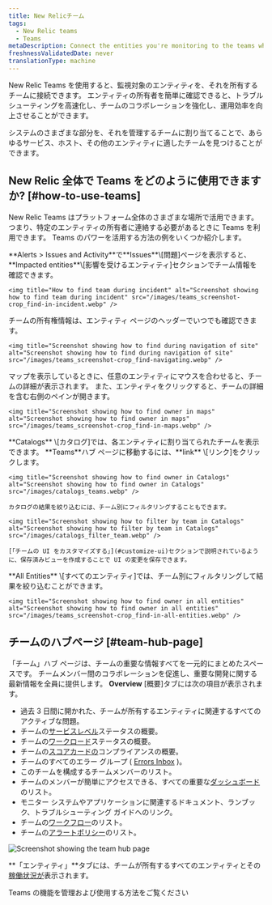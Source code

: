 ```yaml
---
title: New Relicチーム
tags:
  - New Relic teams
  - Teams
metaDescription: Connect the entities you're monitoring to the teams who own them
freshnessValidatedDate: never
translationType: machine
---
```


New Relic Teams を使用すると、監視対象のエンティティを、それを所有するチームに接続できます。 エンティティの所有者を簡単に確認できると、トラブルシューティングを高速化し、チームのコラボレーションを強化し、運用効率を向上させることができます。

システムのさまざまな部分を、それを管理するチームに割り当てることで、あらゆるサービス、ホスト、その他のエンティティに適したチームを見つけることができます。

## New Relic 全体で Teams をどのように使用できますか? [#how-to-use-teams]

New Relic Teams はプラットフォーム全体のさまざまな場所で活用できます。 つまり、特定のエンティティの所有者に連絡する必要があるときに Teams を利用できます。 Teams のパワーを活用する方法の例をいくつか紹介します。

<CollapserGroup>
  <Collapser id="find-during-incident" title="インシデント中">
    **Alerts &gt; Issues and Activity**で**Issues**\[問題]ページを表示すると、 **Impacted entities**\[影響を受けるエンティティ]セクションでチーム情報を確認できます。

    <img title="How to find team during incident" alt="Screenshot showing how to find team during incident" src="/images/teams_screenshot-crop_find-in-incident.webp" />
  </Collapser>

  <Collapser id="find-while-navigating" title="プラットフォームをナビゲートしながら">
    チームの所有権情報は、エンティティ ページのヘッダーでいつでも確認できます。

    <img title="Screenshot showing how to find during navigation of site" alt="Screenshot showing how to find during navigation of site" src="/images/teams_screenshot-crop_find-navigating.webp" />
  </Collapser>

  <Collapser id="find-in-maps" title="地図で">
    マップを表示しているときに、任意のエンティティにマウスを合わせると、チームの詳細が表示されます。 また、エンティティをクリックすると、チームの詳細を含む右側のペインが開きます。

    <img title="Screenshot showing how to find owner in maps" alt="Screenshot showing how to find owner in maps" src="/images/teams_screenshot-crop_find-in-maps.webp" />
  </Collapser>

  <Collapser id="filter-in-catalogs" title="カタログ内">
    **Catalogs** \[カタログ]では、各エンティティに割り当てられたチームを表示できます。 **Teams**ハブ ページに移動するには、**link** \[リンク]をクリックします。

    <img title="Screenshot showing how to find owner in Catalogs" alt="Screenshot showing how to find owner in Catalogs" src="/images/catalogs_teams.webp" />

    カタログの結果を絞り込むには、チーム別にフィルタリングすることもできます。

    <img title="Screenshot showing how to filter by team in Catalogs" alt="Screenshot showing how to filter by team in Catalogs" src="/images/catalogs_filter_team.webp" />

    [「チームの UI をカスタマイズする」](#customize-ui)セクションで説明されているように、保存済みビューを作成することで UI の変更を保存できます。
  </Collapser>

  <Collapser id="filter-in-all-entities" title="すべてのエンティティ">
    **All Entities** \[すべてのエンティティ]では、チーム別にフィルタリングして結果を絞り込むことができます。

    <img title="Screenshot showing how to find owner in all entities" alt="Screenshot showing how to find owner in all entities" src="/images/teams_screenshot-crop_find-in-all-entities.webp" />
  </Collapser>
</CollapserGroup>

## チームのハブページ [#team-hub-page]

「チーム」ハブ ページは、チームの重要な情報すべてを一元的にまとめたスペースです。 チームメンバー間のコラボレーションを促進し、重要な開発に関する最新情報を全員に提供します。 **Overview** \[概要]タブには次の項目が表示されます。

* 過去 3 日間に開かれた、チームが所有するエンティティに関連するすべてのアクティブな問題。
* チームの[サービスレベル](/docs/service-level-management/intro-slm/)ステータスの概要。
* チームの[ワークロード](/docs/new-relic-solutions/new-relic-one/workloads/workloads-isolate-resolve-incidents-faster/)ステータスの概要。
* チームの[スコアカードの](/docs/service-architecture-intelligence/scorecards/getting-started)コンプライアンスの概要。
* チームのすべてのエラー グループ ( [Errors Inbox](/docs/errors-inbox/getting-started/) )。
* このチームを構成するチームメンバーのリスト。
* チームのメンバーが簡単にアクセスできる、すべての重要な[ダッシュボード](/docs/query-your-data/explore-query-data/dashboards/introduction-dashboards/)のリスト。
* モニター システムやアプリケーションに関連するドキュメント、ランブック、トラブルシューティング ガイドへのリンク。
* チームの[ワークフロー](/docs/alerts/get-notified/incident-workflows/)のリスト。
* チームの[アラートポリシー](/docs/alerts/organize-alerts/create-edit-or-find-alert-policy/)のリスト。

<img title="Screenshot showing the team hub page" alt="Screenshot showing the team hub page" src="/images/teams_hub.webp" />

**「エンティティ」**タブには、チームが所有するすべてのエンティティとその[稼働状況が](/docs/alerts/create-alert/examples/view-entity-health-status-find-entities-without-alert-conditions/)表示されます。

<DocTiles>
  <DocTile title="チームの管理" path="/docs/service-architecture-intelligence/teams/manage-teams">
    Teams の機能を管理および使用する方法をご覧ください
  </DocTile>
</DocTiles>